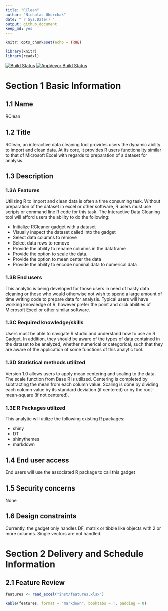```yaml
---
title: "RClean"
author: "Nicholas Uhorchak"
date: "`r Sys.Date()`"
output: github_document
keep_md: yes
---
```


```r
knitr::opts_chunk$set(echo = TRUE)

library(knitr)
library(readxl)
```
<!-- Add build tab from TRAVIS CI to readme file-->
[![Build Status](https://travis-ci.org/nuhorchak/RClean.svg?branch=master)](https://travis-ci.org/nuhorchak/RClean)
[![AppVeyor Build Status](https://ci.appveyor.com/api/projects/status/github/nuhorchak/RClean?branch=master&svg=true)](https://ci.appveyor.com/project/nuhorchak/RClean)


# Section 1 Basic Information

## 1.1 Name
 RClean
 
## 1.2 Title
   RClean, an interactive data cleaning tool provides users the dynamic ability to import and clean data.  At its core, it provides R users functionality similar to that of Microsoft Excel with regards to preparation of a dataset for analysis.
   
## 1.3 Description

### 1.3A Features
  Utilizing R to import and clean data is often a time consuming task.  Without preparation of the dataset in excel or other software, R users must use scripts or command line R code for this task.  The Interactive Data Cleaning tool will afford users the ability to do the following:
  
  - Initialize RCleaner gadget with a dataset
  - Visually inspect the dataset called into the gadget 
  - Select data columns to remove 
  - Select data rows to remove
  - Provide the ability to rename columns in the dataframe 
  - Provide the option to scale the data. 
  - Provide the option to mean center the data 
  - Provide the ability to encode nominal data to numerical data 
  
### 1.3B End users

This analytic is being developed for those users in need of hasty data cleaning or those who would otherwise not wish to spend a large amount of time writing code to prepare data for analysis.  Typical users will have working knowledge of R, however prefer the point and click abilities of Microsoft Excel or other similar software.

### 1.3C Required knowledge/skills

Users must be able to navigate R studio and understand how to use an R Gadget.  In addition, they should be aware of the types of data contained in the dataset to be analyzed, whether numerical or categorical, such that they are aware of the application of some functions of this analytic tool.  

### 1.3D Statistical methods utilized

Version 1.0 allows users to apply mean centering and scaling to the data.  The scale function from Base R is utilized.  Centering is completed by subtracting the mean from each column value.  Scaling is done by dividing each column value by its standard deviation (if centered) or by the root-mean-square (if not centered).

### 1.3E R Packages utilized

This analytic will utilize the following existing R packages:

  - shiny
  - DT
  - shinythemes
  - markdown


## 1.4 End user access

End users will use the associated R package to call this gadget
   
## 1.5 Security concerns

None
   
## 1.6 Design constraints

Currently, the gadget only handles DF, matrix or tibble like objects with 2 or more columns.  Single vectors are not handled.

# Section 2 Delivery and Schedule Information

## 2.1 Feature Review


```r

features <- read_excel("inst/features.xlsx")
```

```r
kable(features, format = "markdown", booktabs = T, padding = 0)

```


